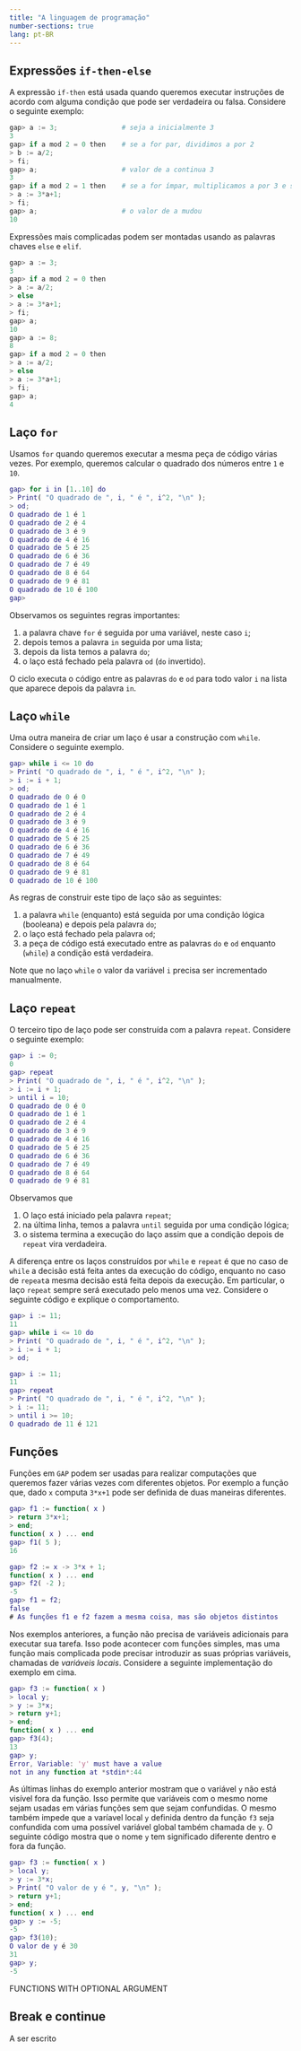 ```yaml
---
title: "A linguagem de programação"
number-sections: true
lang: pt-BR
---
```



## Expressões `if-then-else` {#sec-if}

A expressão `if-then` está usada quando queremos executar instruções de acordo com alguma condição que pode ser verdadeira ou falsa. Considere o seguinte exemplo:
```python
gap> a := 3;                # seja a inicialmente 3
3
gap> if a mod 2 = 0 then    # se a for par, dividimos a por 2
> b := a/2;
> fi;
gap> a;                     # valor de a continua 3
3
gap> if a mod 2 = 1 then    # se a for ímpar, multiplicamos a por 3 e somamos 1
> a := 3*a+1;
> fi;
gap> a;                     # o valor de a mudou
10
```
Expressões mais complicadas podem ser montadas usando as palavras chaves `else` e `elif`.
```python
gap> a := 3;
3
gap> if a mod 2 = 0 then 
> a := a/2;
> else
> a := 3*a+1;
> fi;
gap> a;
10
gap> a := 8;
8
gap> if a mod 2 = 0 then
> a := a/2;
> else
> a := 3*a+1;
> fi;
gap> a;
4
```

## Laço `for` {#sec-for}

Usamos `for` quando queremos executar a mesma peça de código várias vezes. Por exemplo, queremos calcular o quadrado dos números entre `1` e `10`.
```matlab
gap> for i in [1..10] do
> Print( "O quadrado de ", i, " é ", i^2, "\n" );
> od;
O quadrado de 1 é 1
O quadrado de 2 é 4
O quadrado de 3 é 9
O quadrado de 4 é 16
O quadrado de 5 é 25
O quadrado de 6 é 36
O quadrado de 7 é 49
O quadrado de 8 é 64
O quadrado de 9 é 81
O quadrado de 10 é 100
gap> 
```
Observamos os seguintes regras importantes:

1. a palavra chave `for` é seguida por uma variável, neste caso `i`;
2. depois temos a palavra `in` seguida por uma lista;
3. depois da lista temos a palavra `do`;
4. o laço está fechado pela palavra `od` (`do` invertido). 

O ciclo executa o código entre as palavras `do` e `od` para todo valor `i` na lista que aparece depois da palavra `in`.


## Laço `while` {#sec-while}

Uma outra maneira de criar um laço é usar a construção com `while`. Considere o seguinte exemplo.
```matlab 
gap> while i <= 10 do 
> Print( "O quadrado de ", i, " é ", i^2, "\n" );
> i := i + 1;
> od;
O quadrado de 0 é 0
O quadrado de 1 é 1
O quadrado de 2 é 4
O quadrado de 3 é 9
O quadrado de 4 é 16
O quadrado de 5 é 25
O quadrado de 6 é 36
O quadrado de 7 é 49
O quadrado de 8 é 64
O quadrado de 9 é 81
O quadrado de 10 é 100
```

As regras de construir este tipo de laço são as seguintes:

1. a palavra `while` (enquanto) está seguida por uma condição lógica (booleana) e depois pela palavra `do`;
2. o laço está fechado pela palavra `od`;
3. a peça de código está executado entre as palavras `do` e `od` enquanto (`while`) a condição está verdadeira.

Note que no laço `while` o valor da variável `i` precisa ser incrementado manualmente.


## Laço `repeat` {#sec-repeat}

O terceiro tipo de laço pode ser construída com a palavra `repeat`. Considere o seguinte exemplo:

```matlab
gap> i := 0;
0
gap> repeat
> Print( "O quadrado de ", i, " é ", i^2, "\n" );
> i := i + 1;
> until i = 10;
O quadrado de 0 é 0
O quadrado de 1 é 1
O quadrado de 2 é 4
O quadrado de 3 é 9
O quadrado de 4 é 16
O quadrado de 5 é 25
O quadrado de 6 é 36
O quadrado de 7 é 49
O quadrado de 8 é 64
O quadrado de 9 é 81
```

Observamos que 

1. O laço está iniciado pela palavra `repeat`;
2. na última linha, temos a palavra `until` seguida por uma condição lógica;
3. o sistema termina a execução do laço assim que a condição depois de `repeat` vira verdadeira. 

A diferença entre os laços construídos por `while` e `repeat` é que no caso de `while` a decisão está feita antes da execução do código, enquanto no caso de `repeat`a mesma decisão está feita depois da execução. Em particular, o laço `repeat` sempre será executado pelo menos uma vez. Considere o seguinte código e explique o comportamento.

```matlab
gap> i := 11;
11
gap> while i <= 10 do
> Print( "O quadrado de ", i, " é ", i^2, "\n" );
> i := i + 1;
> od;

gap> i := 11;
11
gap> repeat
> Print( "O quadrado de ", i, " é ", i^2, "\n" );
> i := 11;
> until i >= 10;
O quadrado de 11 é 121
```

## Funções {#sec-functions}

Funções em ```GAP``` podem ser usadas para realizar computações que queremos fazer várias vezes com diferentes objetos. Por exemplo a função que, dado ```x``` computa ```3*x+1``` pode ser definida de duas maneiras diferentes.
```matlab
gap> f1 := function( x )
> return 3*x+1;
> end;
function( x ) ... end
gap> f1( 5 );
16
```
```matlab
gap> f2 := x -> 3*x + 1;
function( x ) ... end
gap> f2( -2 );
-5
gap> f1 = f2;
false
# As funções f1 e f2 fazem a mesma coisa, mas são objetos distintos
```

Nos exemplos anteriores, a função não precisa de variáveis adicionais para executar sua tarefa. Isso pode acontecer com funções simples, mas uma função mais complicada pode precisar introduzir as suas próprias variáveis, chamadas de *variáveis locais*. Considere a seguinte implementação do exemplo em cima.
```matlab
gap> f3 := function( x )
> local y;
> y := 3*x;
> return y+1;
> end;
function( x ) ... end
gap> f3(4);
13
gap> y;
Error, Variable: 'y' must have a value
not in any function at *stdin*:44
```
As últimas linhas do exemplo anterior mostram que o variável ```y``` não está visível fora da função. Isso permite que variáveis com o mesmo nome sejam usadas em várias funções sem que sejam confundidas. O mesmo também impede que a varíavel local ```y``` definida dentro da função ```f3``` seja confundida com uma possível variável global também chamada de ```y```. O seguinte código mostra que o nome `y` tem significado diferente dentro e fora da função. 
```matlab
gap> f3 := function( x )
> local y;
> y := 3*x;
> Print( "O valor de y é ", y, "\n" );
> return y+1;
> end;
function( x ) ... end
gap> y := -5;
-5
gap> f3(10);
O valor de y é 30
31
gap> y;
-5
```

FUNCTIONS WITH OPTIONAL ARGUMENT

## Break e continue {#sec-break-continue}


A ser escrito 

